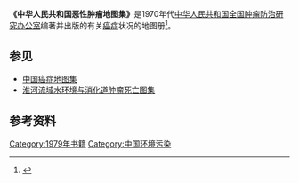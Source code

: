 {{expand|time=2014-12-20T10:29:07+00:00}}

{{Infobox book
| name         = 中华人民共和国恶性肿瘤地图集
| image        = 
| caption      = 
| author       = 
| editor       = 中华人民共和国恶性肿瘤地图集编辑委员会
| cover_artist = 
| country      = [[中华人民共和国|中华人民共和国]][[上海|上海]]
| publisher    = [[中华地图学社|中华地图学社]]
| series       = 
| genre        = 图集
| release_date= 1979年12月
| media_type   = 纸质
| pages        = 
| chapters     = 
| isbn         = 
| dewey        = 
| congress     = 
| oclc         = 
| preceded_by  = 
| followed_by  = 
}}

'''《中华人民共和国恶性肿瘤地图集》'''是1970年代[[中华人民共和国|中华人民共和国]][[全国肿瘤防治研究办公室|全国肿瘤防治研究办公室]]编著并出版的有关[[癌症|癌症]]状况的地图册<ref name = "我国将编制新版《中国癌症地图集》">{{cite web | author =  | title = 我国将编制新版《中国癌症地图集》 | publisher = 中华人民共和国科学技术部 | date = 2014-09-15 | language = zh | accessdate = 2014-12-20 | url = http://www.most.gov.cn/kjbgz/201409/t20140915_115544.htm | archive-date = 2018-09-28 | archive-url = https://web.archive.org/web/20180928195108/http://www.most.gov.cn/kjbgz/201409/t20140915_115544.htm | dead-url = no }}</ref>。

== 参见 ==
* [[中国癌症地图集|中国癌症地图集]]
* [[淮河流域水环境与消化道肿瘤死亡图集|淮河流域水环境与消化道肿瘤死亡图集]]

== 参考资料 ==
{{reflist}}

[[Category:1979年书籍|Category:1979年书籍]]
[[Category:中国环境污染|Category:中国环境污染]]
{{pub-stub}}
